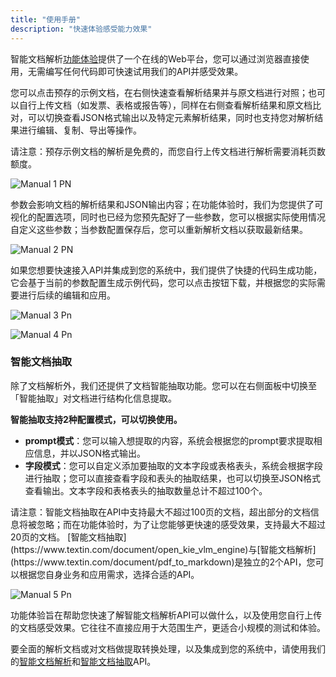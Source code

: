 ```yaml
---
title: "使用手册"
description: "快速体验感受能力效果"
---
```


智能文档解析[功能体验](https://www.textin.com/console/recognition/robot_markdown?service=pdf_to_markdown)提供了一个在线的Web平台，您可以通过浏览器直接使用，无需编写任何代码即可快速试用我们的API并感受效果。

您可以点击预存的示例文档，在右侧快速查看解析结果并与原文档进行对照；也可以自行上传文档（如发票、表格或报告等），同样在右侧查看解析结果和原文档比对，可以切换查看JSON格式输出以及特定元素解析结果，同时也支持您对解析结果进行编辑、复制、导出等操作。

<Warning>
  请注意：预存示例文档的解析是免费的，而您自行上传文档进行解析需要消耗页数额度。
</Warning>

![Manual 1 PN](/images/manual-1.PNG)

参数会影响文档的解析结果和JSON输出内容；在功能体验时，我们为您提供了可视化的配置选项，同时也已经为您预先配好了一些参数，您可以根据实际使用情况自定义这些参数；当参数配置保存后，您可以重新解析文档以获取最新结果。

![Manual 2 PN](/images/manual-2.PNG)

如果您想要快速接入API并集成到您的系统中，我们提供了快捷的代码生成功能，它会基于当前的参数配置生成示例代码，您可以点击按钮下载，并根据您的实际需要进行后续的编辑和应用。

![Manual 3 Pn](/images/manual-3.png)

![Manual 4 Pn](/images/manual-4.png)

### **智能文档抽取**

除了文档解析外，我们还提供了文档智能抽取功能。您可以在右侧面板中切换至「智能抽取」对文档进行结构化信息提取。

**智能抽取支持2种配置模式，可以切换使用。**

- **prompt模式**：您可以输入想提取的内容，系统会根据您的prompt要求提取相应信息，并以JSON格式输出。
- **字段模式**：您可以自定义添加要抽取的文本字段或表格表头，系统会根据字段进行抽取；您可以直接查看字段和表头的抽取结果，也可以切换至JSON格式查看输出。文本字段和表格表头的抽取数量总计不超过100个。

<Warning>
  请注意：智能文档抽取在API中支持最大不超过100页的文档，超出部分的文档信息将被忽略；而在功能体验时，为了让您能够更快速的感受效果，支持最大不超过20页的文档。
</Warning>

<Tip>
  [智能文档抽取](https://www.textin.com/document/open_kie_vlm_engine)与[智能文档解析](https://www.textin.com/document/pdf_to_markdown)是独立的2个API，您可以根据您自身业务和应用需求，选择合适的API。
</Tip>

![Manual 5 Pn](/images/manual-5.png)

功能体验旨在帮助您快速了解智能文档解析API可以做什么，以及使用您自行上传的文档感受效果。它往往不直接应用于大范围生产，更适合小规模的测试和体验。

要全面的解析文档或对文档做提取转换处理，以及集成到您的系统中，请使用我们的[智能文档解析](https://www.textin.com/document/pdf_to_markdown)和[智能文档抽取](https://www.textin.com/document/open_kie_vlm_engine)API。